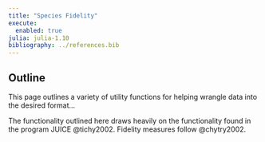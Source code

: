 ```yaml
---
title: "Species Fidelity"
execute: 
  enabled: true
julia: julia-1.10
bibliography: ../references.bib
---
```


## Outline

This page outlines a variety of utility functions for helping wrangle data into the desired format...

The functionality outlined here draws heavily on the functionality found in the program JUICE @tichy2002.
Fidelity measures follow @chytry2002.